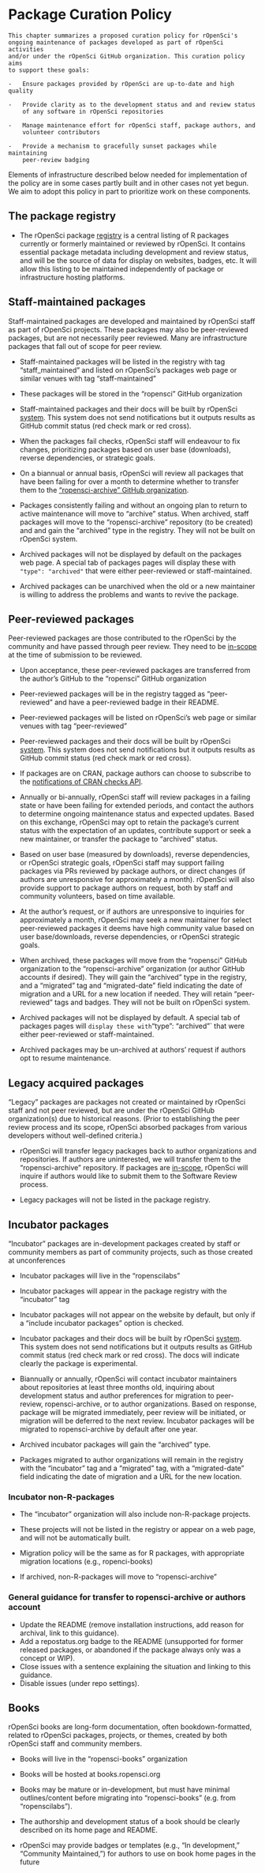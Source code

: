 # Package Curation Policy {#curationpolicy}

```block
This chapter summarizes a proposed curation policy for rOpenSci's
ongoing maintenance of packages developed as part of rOpenSci activities
and/or under the rOpenSci GitHub organization. This curation policy aims
to support these goals:

-   Ensure packages provided by rOpenSci are up-to-date and high quality

-   Provide clarity as to the development status and and review status
    of any software in rOpenSci repositories

-   Manage maintenance effort for rOpenSci staff, package authors, and
    volunteer contributors

-   Provide a mechanism to gracefully sunset packages while maintaining
    peer-review badging

```

Elements of infrastructure described
below needed for implementation of the policy are in some cases partly
built and in other cases not yet begun. We aim to adopt this policy in
part to prioritize work on these components.

## The package registry

-   The rOpenSci package
[registry](https://github.com/ropensci/roregistry)
is a central listing of R packages currently or formerly
maintained or reviewed by rOpenSci. It contains essential package
metadata including development and review status, and will be the
source of data for display on websites, badges, etc. It will allow
this listing to be maintained independently of package or
infrastructure hosting platforms.

## Staff-maintained packages

Staff-maintained packages are developed and maintained by rOpenSci staff
as part of rOpenSci projects. These packages may also be peer-reviewed
packages, but are not necessarily peer reviewed. Many are infrastructure
packages that fall out of scope for peer review.

-   Staff-maintained packages will be listed in the registry with tag
    "staff_maintained" and listed on rOpenSci's packages web page or similar
    venues with tag "staff-maintained"

-   These packages will be stored in the "ropensci" GitHub
    organization

-   Staff-maintained packages and their docs will be built by rOpenSci 
    [system](https://status.ropensci.org/). This system does not send notifications 
    but it outputs results as GitHub commit status (red check mark or red cross).

-   When the packages fail checks, rOpenSci staff will endeavour to fix
    changes, prioritizing packages based on user base (downloads),
    reverse dependencies, or strategic goals.

-   On a biannual or annual basis, rOpenSci will review all packages
    that have been failing for over a month to determine whether to transfer them to the ["ropensci-archive" GitHub organization](https://github.com/ropensci-archive).

-   Packages consistently failing and without an ongoing plan to return
    to active maintenance will move to "archive" status. When
    archived, staff packages will move to the "ropensci-archive"
    repository (to be created) and and gain the "archived" type in
    the registry. They will not be built on rOpenSci system.

-   Archived packages will not be displayed by default on the packages
    web page. A special tab of packages pages will display
    these with `"type": "archived"`
     that were either peer-reviewed or staff-maintained.

-   Archived packages can be unarchived when the old or a new maintainer
    is willing to address the problems and wants to revive the
    package.

## Peer-reviewed packages

Peer-reviewed packages are those contributed to the rOpenSci by the
community and have passed through peer review. They need to be
[in-scope](#aims-and-scope)
at the time of submission to be reviewed.

-   Upon acceptance, these peer-reviewed packages are transferred from
    the author's GitHub to the "ropensci" GitHub organization

-   Peer-reviewed packages will be in the registry tagged as
    "peer-reviewed" and have a peer-reviewed badge in their README.

-   Peer-reviewed packages will be listed on rOpenSci's web page or
    similar venues with tag "peer-reviewed"

-   Peer-reviewed packages and their docs will be built by rOpenSci 
    [system](https://status.ropensci.org/). This system does not send notifications 
    but it outputs results as GitHub commit status (red check mark or red cross).

-   If packages are on CRAN, package authors can choose to subscribe to the [notifications 
    of CRAN checks API](https://docs.cranchecks.info/#notifications).

-   Annually or bi-annually, rOpenSci staff will review packages in a
    failing state or have been failing for extended periods, and
    contact the authors to determine ongoing maintenance status and
    expected updates. Based on this exchange, rOpenSci may opt to
    retain the package's current status with the expectation of an
    updates, contribute support or seek a new maintainer, or transfer
    the package to "archived" status.

-   Based on user base (measured by downloads), reverse dependencies, or
    rOpenSci strategic goals, rOpenSci staff may support failing
    packages via PRs reviewed by package authors, or direct changes
    (if authors are unresponsive for approximately a month). rOpenSci
    will also provide support to package authors on request, both by
    staff and community volunteers, based on time available.

-   At the author's request, or if authors are unresponsive to
    inquiries for approximately a month, rOpenSci may seek a new
    maintainer for select peer-reviewed packages it deems have high
    community value based on user base/downloads, reverse
    dependencies, or rOpenSci strategic goals.

-   When archived, these packages will move from the "ropensci" GitHub
    organization to the "ropensci-archive" organization (or author
    GitHub accounts if desired). They will gain the "archived" type
    in the registry, and a "migrated" tag and "migrated-date"
    field indicating the date of migration and a URL for a new
    location if needed. They will retain "peer-reviewed" tags and
    badges. They will not be built on rOpenSci system.

-   Archived packages will not be displayed by default. A special tab of packages
   pages will `display these with `"type": "archived"`
     that were either peer-reviewed or staff-maintained.
    
-   Archived packages may be un-archived at authors' request if authors
    opt to resume maintenance.

## Legacy acquired packages

"Legacy" packages are packages not created or maintained by rOpenSci
staff and not peer reviewed, but are under the rOpenSci GitHub
organization(s) due to historical reasons. (Prior to establishing the
peer review process and its scope, rOpenSci absorbed packages from
various developers without well-defined criteria.)

-   rOpenSci will transfer legacy packages back to author organizations
    and repositories. If authors are uninterested, we will transfer
    them to the "ropensci-archive" repository. If packages are
    [in-scope](https://devguide.ropensci.org/policies.html#aims-and-scope),
    rOpenSci will inquire if authors would like to submit them to the
    Software Review process.

-   Legacy packages will not be listed in the package registry.

## Incubator packages

"Incubator" packages are in-development packages created by staff or
community members as part of community projects, such as those created
at unconferences

-   Incubator packages will live in the "ropenscilabs"

-   Incubator packages will appear in the package registry with the
    "incubator" tag

-   Incubator packages will not appear on the website by default, but
    only if a "include incubator packages" option is checked.

-   Incubator packages and their docs will be built by rOpenSci 
    [system](https://status.ropensci.org/). This system does not send notifications 
    but it outputs results as GitHub commit status (red check mark or red cross).
    The docs will indicate clearly the package is experimental.

-   Biannually or annually, rOpenSci will contact incubator maintainers
    about repositories at least three months old, inquiring about
    development status and author preferences for migration to
    peer-review, ropensci-archive, or to author organizations. Based
    on response, package will be migrated immediately, peer review
    will be initiated, or migration will be deferred to the next
    review. Incubator packages will be migrated to ropensci-archive by
    default after one year.

-   Archived incubator packages will gain the "archived" type.

-   Packages migrated to author organizations will remain in the
    registry with the "incubator" tag and a "migrated" tag, with a
    "migrated-date" field indicating the date of migration and a URL
    for the new location.

### Incubator non-R-packages

-   The "incubator" organization will also include non-R-package
    projects.

-   These projects will not be listed in the registry or appear on a web
    page, and will not be automatically built.

-   Migration policy will be the same as for R packages, with
    appropriate migration locations (e.g., ropenci-books)

-   If archived, non-R-packages will move to "ropensci-archive"

### General guidance for transfer to ropensci-archive or authors account

- Update the README (remove installation instructions, add reason for archival,
  link to this guidance).
- Add a repostatus.org badge to the README (unsupported for former released packages, 
  or abandoned if the package always only was a concept or WIP).
- Close issues with a sentence explaining the situation and linking to this guidance.
- Disable issues (under repo settings).

## Books

rOpenSci books are long-form documentation, often bookdown-formatted,
related to rOpenSci packages, projects, or themes, created by both
rOpenSci staff and community members.

-   Books will live in the "ropensci-books" organization

-   Books will be hosted at books.ropensci.org

-   Books may be mature or in-development, but must have minimal
    outlines/content before migrating into "ropensci-books" (e.g.
    from "ropenscilabs").

-   The authorship and development status of a book should be clearly
    described on its home page and README.

-   rOpenSci may provide badges or templates (e.g., "In development,"
    "Community Maintained,") for authors to use on book home pages
    in the future
